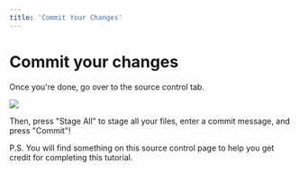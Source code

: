 ```yaml
---
title: 'Commit Your Changes'
---
```



# Commit your changes

Once you're done, go over to the source control tab.

<Image src={commit} />

Then, press "Stage All" to stage all your files, enter a commit message, and press "Commit"!

P.S. You will find something on this source control page to help you get credit for completing this tutorial.
